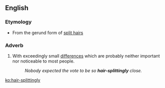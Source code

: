 ==English==

===Etymology===
* From the gerund form of [[split hairs]]
===Adverb===
{{en-adv}}

# {{context|idiomatic}} With exceedingly small [[differences]] which are probably neither important nor noticeable to most people.
#: ''Nobody expected the vote to be so '''hair-splittingly''' close.''

[[ko:hair-splittingly]]